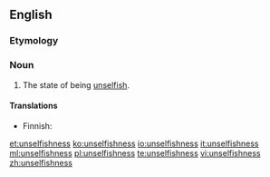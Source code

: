 ==English==

===Etymology===
{{suffix|unselfish|ness}}

===Noun===
{{en-noun|-}}

# The state of being [[unselfish]].

====Translations====
{{trans-top|the state of being unselfish}}
* Finnish: {{t-|fi|epäitsekkyys}}
{{trans-mid}}
{{trans-bottom}}

[[et:unselfishness]]
[[ko:unselfishness]]
[[io:unselfishness]]
[[it:unselfishness]]
[[ml:unselfishness]]
[[pl:unselfishness]]
[[te:unselfishness]]
[[vi:unselfishness]]
[[zh:unselfishness]]